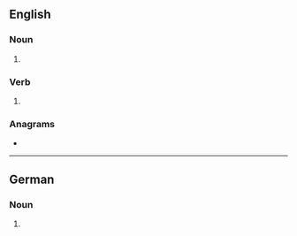{{also|tasers|TASers}}
==English==

===Noun===
{{head|en|noun plural form}}

# {{plural of|Taser|lang=en}}

===Verb===
{{head|en|verb form}}

# {{en-third-person singular of|Taser}}

===Anagrams===
* {{anagrams|en|Saters|assert|asters|setars|stares|stears|tarses}}

----

==German==

===Noun===
{{head|de|noun form|g=m}}

# {{inflection of|Taser||gen|s|lang=de}}